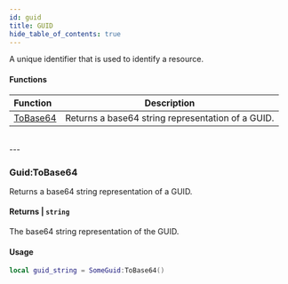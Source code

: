 ```yaml
---
id: guid
title: GUID
hide_table_of_contents: true
---
```



A unique identifier that is used to identify a resource.

#### Functions
| Function | Description |
| :----- | ----------- |
| [ToBase64](#tobase64) | Returns a base64 string representation of a GUID. |
<br/>
---

### <CodeHeader class="Guid" function="ToBase64">Guid:ToBase64</CodeHeader>
Returns a base64 string representation of a GUID.

#### Returns | `string`
The base64 string representation of the GUID.

#### Usage
```lua
local guid_string = SomeGuid:ToBase64()
```